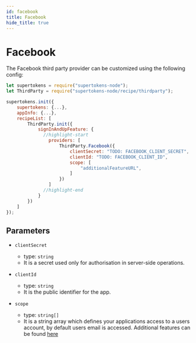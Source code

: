 ```yaml
---
id: facebook
title: Facebook
hide_title: true
---
```


# Facebook

The Facebook third party provider can be customized using the following config:

```jsx
let supertokens = require("supertokens-node");
let ThirdParty = require("supertokens-node/recipe/thirdparty");

supertokens.init({
    supertokens: {...},
    appInfo: {...},
    recipeList: [
        ThirdParty.init({
            signInAndUpFeature: {
              //highlight-start
                providers: [
                    ThirdParty.Facebook({
                        clientSecret: "TODO: FACEBOOK_CLIENT_SECRET",
                        clientId: "TODO: FACEBOOK_CLIENT_ID",
                        scope: [
                            "additionalFeatureURL",
                        ]
                    })
                ]
              //highlight-end
            }
        })
    ]
});
```

## Parameters

- `clientSecret`
  - type: `string`
  - It is a secret used only for authorisation in server-side operations.

- `clientId`
  - type: `string`
  - It is the public identifier for the app.

- `scope`
  - type: `string[]`
  - It is a string array which defines your applications access to a users account, by default users email is accessed. Additional features can be found [here](https://developers.facebook.com/docs/permissions/reference/)
